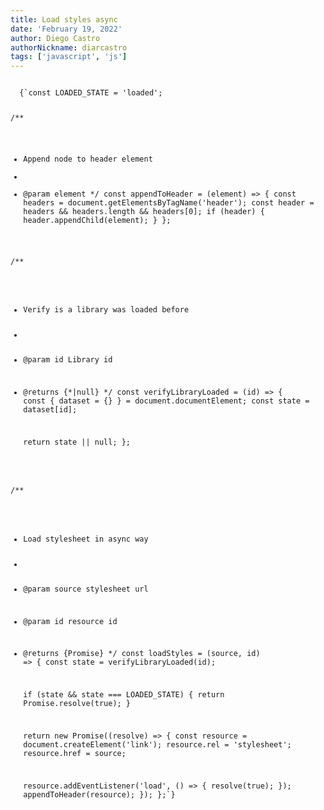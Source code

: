 ```yaml
---
title: Load styles async
date: 'February 19, 2022'
author: Diego Castro
authorNickname: diarcastro
tags: ['javascript', 'js']
---
```


<Code>
  {`const LOADED_STATE = 'loaded';

/**
* Append node to header element
*
* @param element
*/
const appendToHeader = (element) => {
  const headers = document.getElementsByTagName('header');
  const header = headers && headers.length && headers[0];
  if (header) {
    header.appendChild(element);
  }
};

/**
* Verify is a library was loaded before
*
* @param id Library id
* @returns {*|null}
*/
const verifyLibraryLoaded = (id) => {
  const { dataset = {} } = document.documentElement;
  const state = dataset[id];

    return state || null;
  };

/**
* Load stylesheet in async way
*
* @param source stylesheet url
* @param id resource id
* @returns {Promise<boolean>}
*/
const loadStyles = (source, id) => {
  const state = verifyLibraryLoaded(id);

  if (state && state === LOADED_STATE) {
    return Promise.resolve(true);
  }

  return new Promise((resolve) => {
    const resource = document.createElement('link');
    resource.rel = 'stylesheet';
    resource.href = source;

    resource.addEventListener('load', () => {
      resolve(true);
    });
    appendToHeader(resource);
  });
};`}
</Code>
